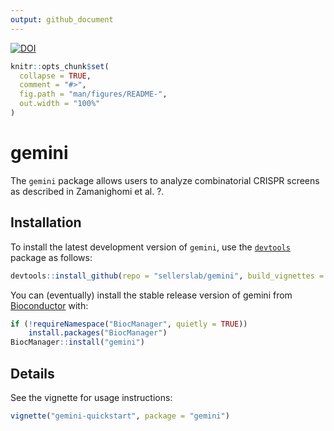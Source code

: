 ```yaml
---
output: github_document
---
```


<!-- README.md is generated from README.Rmd. Please edit that file -->
[![DOI](https://zenodo.org/badge/175870293.svg)](https://zenodo.org/badge/latestdoi/175870293)

```r
knitr::opts_chunk$set(
  collapse = TRUE,
  comment = "#>",
  fig.path = "man/figures/README-",
  out.width = "100%"
)
```
# gemini

The `gemini` package allows users to analyze combinatorial CRISPR screens as described in Zamanighomi et al. ?.

## Installation
To install the latest development version of `gemini`, use the [`devtools`]("https://github.com/r-lib/devtools") package as follows:
```r
devtools::install_github(repo = "sellerslab/gemini", build_vignettes = TRUE)
```

You can (eventually) install the stable release version of gemini from [Bioconductor](https://www.bioconductor.org/) with:

```r
if (!requireNamespace("BiocManager", quietly = TRUE))
    install.packages("BiocManager")
BiocManager::install("gemini")
```

## Details
See the vignette for usage instructions:
```r
vignette("gemini-quickstart", package = "gemini")
```

